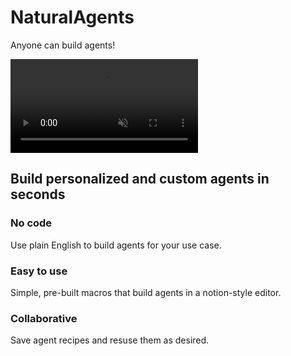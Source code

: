 <div className="flex flex-col items-center justify-center text-center">
    <h1 className="text-6xl font-bold mt-8">NaturalAgents</h1>
    <p className="text-lg">Anyone can build agents!</p>
    <div className="w-full max-w-4xl mt-8 aspect-w-16 aspect-h-9 border-4 border-current rounded-lg dark:border-0">
        <video
        className="w-full h-full rounded-lg"
        controls
        autoPlay
        muted
        loop
        src="/static/videos/NaturalAgents Demo.mp4"
        type="video/mp4"
        >
        </video>
    </div>

<h2 className="text-3xl font-semibold mt-16 mb-8">
  Build personalized and custom agents in seconds
</h2>
<div className="grid grid-cols-1 md:grid-cols-3 gap-12 mt-12 w-full max-w-4xl">
  <div className="flex flex-col items-center p-4 border rounded-lg shadow-lg">
    <h3 className="text-xl font-semibold">No code</h3>
    <p className="mt-1">Use plain English to build agents for your use case.</p>
  </div>
  <div className="flex flex-col items-center p-4 border rounded-lg shadow-lg">
    <h3 className="text-xl font-semibold">Easy to use</h3>
    <p className="mt-1">Simple, pre-built macros that build agents in a notion-style editor.</p>
  </div>
  <div className="flex flex-col items-center p-4 border rounded-lg shadow-lg">
    <h3 className="text-xl font-semibold">Collaborative</h3>
    <p className="mt-1">Save agent recipes and resuse them as desired.</p>
  </div>
</div>

</div>
